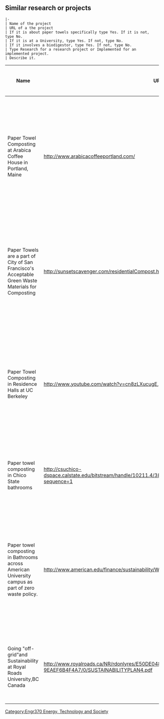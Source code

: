==Similar research or projects ==
<pre>
|-
| Name of the project
| URL of a the project
| If it is about paper towels specifically type Yes. If it is not, type No. 
| If it is at a University, type Yes. If not, type No.
| If it involves a biodigestor, type Yes. If not, type No.
| Type Research for a research project or Implemented for an implemented project.
| Describe it.
</pre>

{| class="wikitable sortable"
! Name
! URL
! Paper towels (Yes/No)
! University (Yes/No)
! Biodigestor (Yes/No)
! Research/Implemented
! Description
<!-- POST A NEW ONE HERE -->
|-
| Paper Towel Composting at Arabica Coffee House in Portland, Maine
| http://www.arabicacoffeeportland.com/
| Yes
| No
| No
| Implemented
| Implemented at this bustling coffee house in the Old Port area of downtown Portland, Maine, as a part of their sustainable business model.

|-Boulder County's Green Star School Program
| Paper Towel Composting as a part of lunch/food/paper products composting program.
| http://www.ecocycle.org/schools/greenstarschools
| Yes
| No
| No
| Implemented
| Implemented at participating Green Star schools in Boulder County, Colorada as a part of a Zero Waste Initiative.

|-
| Paper Towels are a part of City of San Francisco's Acceptable Green Waste Materials for Composting
| http://sunsetscavenger.com/residentialCompost.htm
| Yes
| No
| No
| Implemented
| Implemented by city of San Francisco (one of the first cities in the U.S. to mandate composting for all restaurants, businesses, and private residences) in an effort to reach zero waste by 2020. 

|-
| Paper Towel Composting in Residence Halls at UC Berkeley
| http://www.youtube.com/watch?v=cn8zLXucugE, http://www.facebook.com/rspberk
| Yes
| Yes
| No
| Implemented
| Implemented in one (large) residence hall. Paper towels are being composted. It was a single student driven project. Implementation was immediate, little prior project planning. Norton Mitchell is the contact.
|-

| Paper towel composting in Chico State bathrooms
| http://csuchico-dspace.calstate.edu/bitstream/handle/10211.4/388/11%2023%202011%20Eli%20Goodsell.pdf?sequence=1
| Yes
| Yes
| No
| Research
| They have a campus-wide compost program and want to integrate bathroom paper towels into it
|-

| Paper towel composting in Bathrooms across American University campus as part of zero waste policy.
|  http://www.american.edu/finance/sustainability/Waste.cfm 
| Yes
| Yes 
| No
|Implemented
| Paper towel composting throughout campus restrooms. Waste Audit conducted by students indicated that by composting paper towels 13% of the universities waste could be diverted from the landfill. Implemented in 2011
|-

| Going "off-grid"and Sustainability at Royal Roads University,BC Canada 
| http://www.royalroads.ca/NR/rdonlyres/E50DE048-206F-433A-AD1D-9EAEF6B4F4A7/0/SUSTAINABILITYPLAN4.pdf
| Yes
| No
| No
| Research
| It is about making a more sustainable campus and reducing our environmental impact. A part of their plan is to go "grid-positive".
|}

[[Category:Engr370 Energy, Technology and Society]]